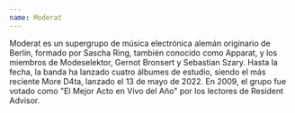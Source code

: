 ```yaml
---
name: Moderat
---
```


Moderat es un supergrupo de música electrónica alemán originario de Berlín, formado por Sascha Ring, también conocido como Apparat, y los miembros de Modeselektor, Gernot Bronsert y Sebastian Szary. Hasta la fecha, la banda ha lanzado cuatro álbumes de estudio, siendo el más reciente More D4ta, lanzado el 13 de mayo de 2022. En 2009, el grupo fue votado como "El Mejor Acto en Vivo del Año" por los lectores de Resident Advisor.
